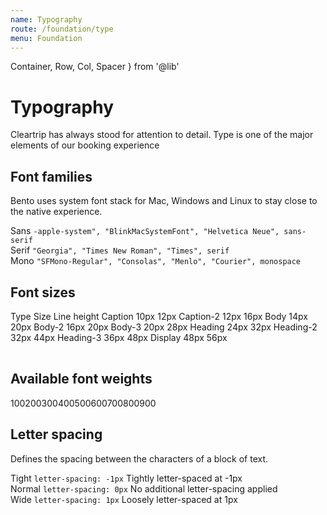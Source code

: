 ```yaml
---
name: Typography
route: /foundation/type
menu: Foundation
---
```



  Container,
  Row,
  Col,
  Spacer
} from '@lib'



# Typography

Cleartrip has always stood for attention to detail. Type is one of the major elements of our booking experience

## Font families
Bento uses system font stack for Mac, Windows and Linux to stay close to the native experience.

<div class="flex pb-20">
<span class="w-10p fs-body-2">Sans</span>
<code>-apple-system", "BlinkMacSystemFont", "Helvetica Neue", sans-serif</code>
</div>
<div class="flex pb-20">
<span class="w-10p fs-body-2">Serif</span>
<code>"Georgia", "Times New Roman", "Times", serif</code>
</div>
<div class="flex pb-20">
<span class="w-10p fs-body-2">Mono</span>
<code>"SFMono-Regular", "Consolas", "Menlo", "Courier", monospace</code>
</div>

## Font sizes
<Table>
    <TRow class="flex flex-between p-12 bg-grey-05 c-pointer">
        <TCol class="flex-1 flex flex-start c-grey-50 fw-500">
            Type
        </TCol>
        <TCol class="flex-1 flex flex-start c-grey-50 fw-500">
            Size
        </TCol>
        <TCol class="flex-1 flex flex-start c-grey-50 fw-500">
            Line height
        </TCol>
    </TRow>
    <TRow class="flex flex-between p-12 c-pointer fs-caption">
        <TCol class="flex-1 flex flex-start">
            Caption
        </TCol>
        <TCol class="flex-1 flex flex-start">
            10px
        </TCol>
        <TCol class="flex-1 flex flex-start">
            12px
        </TCol>
    </TRow>
    <TRow class="flex flex-between p-12 c-pointer fs-caption-2">
        <TCol class="flex-1 flex flex-start">
            Caption-2
        </TCol>
        <TCol class="flex-1 flex flex-start">
            12px
        </TCol>
        <TCol class="flex-1 flex flex-start">
            16px
        </TCol>
    </TRow>
    <TRow class="flex flex-between p-12 c-pointer fs-body">
        <TCol class="flex-1 flex flex-start">
            Body
        </TCol>
        <TCol class="flex-1 flex flex-start">
            14px
        </TCol>
        <TCol class="flex-1 flex flex-start">
            20px
        </TCol>
    </TRow>
    <TRow class="flex flex-between p-12 c-pointer fs-body-2">
        <TCol class="flex-1 flex flex-start">
            Body-2
        </TCol>
        <TCol class="flex-1 flex flex-start">
            16px
        </TCol>
        <TCol class="flex-1 flex flex-start">
            20px
        </TCol>
    </TRow>
    <TRow class="flex flex-between p-12 c-pointer fs-body-2">
        <TCol class="flex-1 flex flex-start">
            Body-3
        </TCol>
        <TCol class="flex-1 flex flex-start">
            20px
        </TCol>
        <TCol class="flex-1 flex flex-start">
            28px
        </TCol>
    </TRow>
    <TRow class="flex flex-between p-12 c-pointer fs-heading">
        <TCol class="flex-1 flex flex-start">
            Heading
        </TCol>
        <TCol class="flex-1 flex flex-start">
            24px
        </TCol>
        <TCol class="flex-1 flex flex-start">
            32px
        </TCol>
    </TRow>
    <TRow class="flex flex-between p-12 c-pointer fs-heading-2">
        <TCol class="flex-1 flex flex-start">
            Heading-2
        </TCol>
        <TCol class="flex-1 flex flex-start">
            32px
        </TCol>
        <TCol class="flex-1 flex flex-start">
            44px
        </TCol>
    </TRow>
    <TRow class="flex flex-between p-12 c-pointer fs-heading-3">
        <TCol class="flex-1 flex flex-start">
            Heading-3
        </TCol>
        <TCol class="flex-1 flex flex-start">
            36px
        </TCol>
        <TCol class="flex-1 flex flex-start">
            48px
        </TCol>
    </TRow>
    <TRow class="flex flex-between p-12 c-pointer fs-display">
        <TCol class="flex-1 flex flex-start">
            Display
        </TCol>
        <TCol class="flex-1 flex flex-start">
            48px
        </TCol>
        <TCol class="flex-1 flex flex-start">
            56px
        </TCol>
    </TRow>

</Table>

## Available font weights
<div class="flex">
<span class="fs-body-2 fw-100 pr-12">100</span><span class="fs-body-2 fw-200 pr-12">200</span><span class="fs-body-2 fw-300 pr-12">300</span><span class="fs-body-2 fw-400 pr-12">400</span><span class="fs-body-2 fw-500 pr-12">500</span><span class="fs-body-2 fw-600 pr-12">600</span><span class="fs-body-2 fw-700 pr-12">700</span><span class="fs-body-2 fw-800 pr-12">800</span><span class="fs-body-2 fw-900 pr-12">900</span>
</div>

## Letter spacing
Defines the spacing between the characters of a block of text.
<div>
<div class="flex pb-20">
<span class="flex flex-start w-10p fs-body-2 ls-tight">Tight</span>
<code class="flex flex-center w-30p">letter-spacing: -1px</code>
<span class="flex flex-1 flex-start ls-tight fs-body-2 pl-20">Tightly letter-spaced at -1px</span>
</div>
<div class="flex pb-20">
<span class="flex flex-start w-10p fs-body-2 ls-normal">Normal</span>
<code class="flex flex-center w-30p">letter-spacing: 0px</code>
<span class="flex flex-1 flex-start ls-normal fs-body-2 pl-20">No additional letter-spacing applied</span>
</div>
<div class="flex pb-20">
<span class="flex flex-start w-10p fs-body-2 ls-wide">Wide</span>
<code class="flex flex-center w-30p">letter-spacing: 1px</code>
<span class="flex flex-1 flex-start ls-wide fs-body-2 pl-20">Loosely letter-spaced at 1px</span>
</div>
</div>